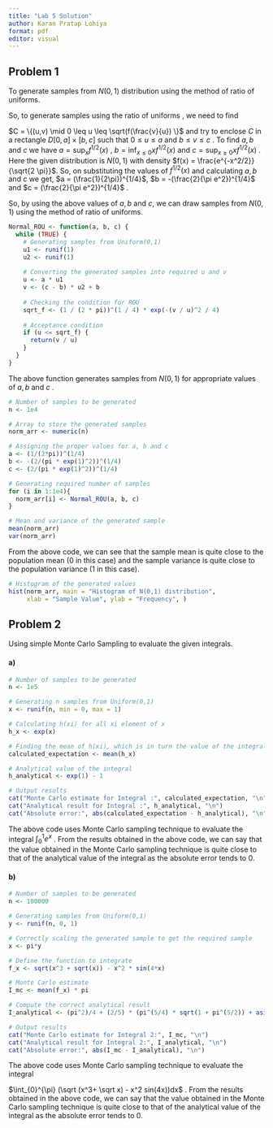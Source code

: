 ```yaml
---
title: "Lab 5 Solution"
author: Karan Pratap Lohiya
format: pdf
editor: visual
---
```


## Problem 1

To generate samples from $N(0,1)$ distribution using the method of ratio of uniforms.

So, to generate samples using the ratio of uniforms , we need to find

$C = \{(u,v) \mid 0 \leq u \leq \sqrt(f(\frac{v}{u}) \}$ and try to enclose $C$ in a rectangle $D [0,a] \times [b,c]$ such that $0 \leq u \leq a$ and $b \leq v \leq c$ . To find $a, b$ and $c$ we have $a = \sup_x f^{1/2}(x)$ , $b = \inf_{x \leq 0} xf^{1/2}(x)$ and $c = \sup_{x \geq 0} xf^{1/2}(x)$ . Here the given distribution is $N(0,1)$ with density $f(x) = \frac{e^{-x^2/2}}{\sqrt{2 \pi}}$. So, on substituting the values of $f^{1/2}(x)$ and calculating $a, b$ and $c$ we get, $a = (\frac{1}{2\pi})^{1/4}$, $b =  -(\frac{2}{\pi e^2})^{1/4}$ and $c =  (\frac{2}{\pi e^2})^{1/4}$ .

So, by using the above values of $a, b$ and $c$, we can draw samples from $N(0,1)$ using the method of ratio of uniforms.

```r
Normal_ROU <- function(a, b, c) {
  while (TRUE) {
    # Generating samples from Uniform(0,1)
    u1 <- runif(1)
    u2 <- runif(1)
    
    # Converting the generated samples into required u and v
    u <- a * u1
    v <- (c - b) * u2 + b
    
    # Checking the condition for ROU
    sqrt_f <- (1 / (2 * pi))^(1 / 4) * exp(-(v / u)^2 / 4)
    
    # Acceptance condition
    if (u <= sqrt_f) {
      return(v / u)
    }
  }
}

```

The above function generates samples from $N(0,1)$ for appropriate values of $a, b$ and $c$ .

```r
# Number of samples to be generated
n <- 1e4

# Array to store the generated samples
norm_arr <- numeric(n)

# Assigning the proper values for a, b and c
a <- (1/(2*pi))^(1/4)
b <- -(2/(pi * exp(1)^2))^(1/4)
c <- (2/(pi * exp(1)^2))^(1/4)

# Generating required number of samples
for (i in 1:1e4){
  norm_arr[i] <- Normal_ROU(a, b, c)
}

# Mean and variance of the generated sample
mean(norm_arr)
var(norm_arr)
```

From the above code, we can see that the sample mean is quite close to the population mean (0 in this case) and the sample variance is quite close to the population variance (1 in this case).

```r
# Histogram of the generated values
hist(norm_arr, main = "Histogram of N(0,1) distribution", 
     xlab = "Sample Value", ylab = "Frequency", )
```

## Problem 2

Using simple Monte Carlo Sampling to evaluate the given integrals.

#### a)

```r
# Number of samples to be generated
n <- 1e5

# Generating n samples from Uniform(0,1)
x <- runif(n, min = 0, max = 1)

# Calculating h(xi) for all xi element of x
h_x <- exp(x)

# Finding the mean of h(xi), which is in turn the value of the integral
calculated_expectation <- mean(h_x)

# Analytical value of the integral
h_analytical <- exp(1) - 1

# Output results
cat("Monte Carlo estimate for Integral :", calculated_expectation, "\n")
cat("Analytical result for Integral :", h_analytical, "\n")
cat("Absolute error:", abs(calculated_expectation - h_analytical), "\n")
```

The above code uses Monte Carlo sampling technique to evaluate the integral $\int_{0}^{1} e^x$ . From the results obtained in the above code, we can say that the value obtained in the Monte Carlo sampling technique is quite close to that of the analytical value of the integral as the absolute error tends to $0$.

#### b)

```r

# Number of samples to be generated
n <- 100000

# Generating samples from Uniform(0,1)
y <- runif(n, 0, 1)  

# Correctly scaling the generated sample to get the required sample
x <- pi*y

# Define the function to integrate
f_x <- sqrt(x^3 + sqrt(x)) - x^2 * sin(4*x)

# Monte Carlo estimate
I_mc <- mean(f_x) * pi

# Compute the correct analytical result
I_analytical <- (pi^2)/4 + (2/5) * (pi^(5/4) * sqrt(1 + pi^(5/2)) + asinh(pi^(5/4)))

# Output results
cat("Monte Carlo estimate for Integral 2:", I_mc, "\n")
cat("Analytical result for Integral 2:", I_analytical, "\n")
cat("Absolute error:", abs(I_mc - I_analytical), "\n")
```

The above code uses Monte Carlo sampling technique to evaluate the integral

$\int_{0}^{\pi} (\sqrt (x^3+ \sqrt x) - x^2 sin(4x))dx$ . From the results obtained in the above code, we can say that the value obtained in the Monte Carlo sampling technique is quite close to that of the analytical value of the integral as the absolute error tends to $0$.

